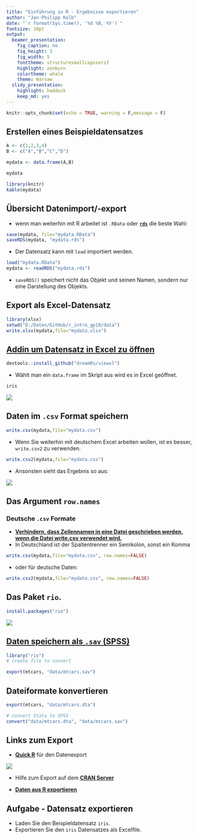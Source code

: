 ```yaml
---
title: "Einführung in R - Ergebnisse exportieren"
author: "Jan-Philipp Kolb"
date: "`r format(Sys.time(), '%d %B, %Y')`"
fontsize: 10pt
output: 
  beamer_presentation: 
    fig_caption: no
    fig_height: 3
    fig_width: 5
    fonttheme: structuresmallcapsserif
    highlight: zenburn
    colortheme: whale
    theme: Warsaw
  slidy_presentation: 
    highlight: haddock
    keep_md: yes
---
```


```r
knitr::opts_chunk$set(echo = TRUE, warning = F,message = F)
```

## Erstellen eines Beispieldatensatzes


<!--
Ideen für dieses Kapitel:

- vielleicht ans Ende des zweiten Tages setzen und dann auch zeigen, wie man bspw. TeX Output erzeugt

- Wie kann man es wieder als Stata Datensatz speichern

- Vielleicht auch ein kleines Shiny Dashboard Beispiel machen

-->


```r
A <- c(1,2,3,4)
B <- c("A","B","C","D")

mydata <- data.frame(A,B)
```

```r
mydata
```


```r
library(knitr)
kable(mydata)
```


## Übersicht Datenimport/-export

- wenn man weiterhin mit R arbeitet ist `.RData` oder [**`rds`**](https://www.fromthebottomoftheheap.net/2012/04/01/saving-and-loading-r-objects/) die beste Wahl:

```r
save(mydata, file="mydata.RData")
saveRDS(mydata, "mydata.rds")
```

- Der Datensatz kann mit `load` importiert werden.

```r
load("mydata.RData")
mydata <- readRDS("mydata.rds")
```

- `saveRDS()` speichert nicht das Objekt und seinen Namen, sondern nur eine Darstellung des Objekts.

## Export als Excel-Datensatz

<!--
```r
install.packages("tibble")
```

- Create a example tibble:

```r
library(tibble)
ab <- tibble(a=1:4,b=4:1)
```
-->

```r
library(xlsx)
setwd("D:/Daten/GitHub/r_intro_gp18/data")
write.xlsx(mydata,file="mydata.xlsx")
```


## [Addin um Datensatz in Excel zu öffnen](https://github.com/dreamRs/viewxl)

```r
devtools::install_github("dreamRs/viewxl")
```

- Wählt man ein `data.frame` im Skript aus wird es in Excel geöffnet. 

```r
iris
```

![](figure/viewinexcel.png)

## Daten im `.csv` Format speichern

```r
write.csv(mydata,file="mydata.csv") 
```

- Wenn Sie weiterhin mit deutschem Excel arbeiten wollen, ist es besser, `write.csv2` zu verwenden. 

```r
write.csv2(mydata,file="mydata.csv") 
```

- Ansonsten sieht das Ergebnis so aus:

![](figure/csvDeutsch.PNG)

## Das Argument `row.names`

### Deutsche `.csv` Formate

- [**Verhindern, dass Zeilennamen in eine Datei geschrieben werden, wenn die Datei write.csv verwendet wird.**](https://stackoverflow.com/questions/7484325/prevent-row-names-to-be-written-to-file-when-using-write-csv)
- In Deutschland ist der Spaltentrenner ein Semikolon, sonst ein Komma

```r
write.csv(mydata,file="mydata.csv", row.names=FALSE)
```

- oder für deutsche Daten:

```r
write.csv2(mydata,file="mydata.csv", row.names=FALSE)
```


<!--
## Export as `.csv`-file

```r
write.csv(mydata,file="mydata.csv")
```

- or for German data:

```r
write.csv2(mydata,file="mydata.csv")
```


-->

## Das Paket `rio`.

```r
install.packages("rio")
```

![](figure/ImportExport.PNG)

## [Daten speichern als `.sav` (SPSS)](https://cran.r-project.org/web/packages/rio/vignettes/rio.html)

```r
library("rio")
# create file to convert

export(mtcars, "data/mtcars.sav")
```


## Dateiformate konvertieren

```r
export(mtcars, "data/mtcars.dta")

# convert Stata to SPSS
convert("data/mtcars.dta", "data/mtcars.sav")
```


## Links zum Export

- [**Quick R**](http://www.statmethods.net/input/exportingdata.html) für den Datenexport

![](figure/quickr_export.PNG)

- Hilfe zum Export auf dem [**CRAN Server**](http://cran.r-project.org/doc/manuals/r-release/R-data.pdf)

- [**Daten aus R exportieren**](https://www.stat.ubc.ca/~jenny/STAT545A/block05_getNumbersOut.html)


## Aufgabe - Datensatz exportieren

- Laden Sie den Beispieldatensatz `iris`.
- Exportieren Sie den `iris` Datensatzes als Excelfile.
